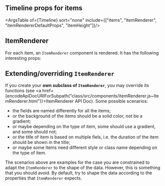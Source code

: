 
<Meta title="Features/Item Renderer/Doc"  />

## Timeline props for items

<ArgsTable of={Timeline} sort="none" include={["items", "itemRenderer", "itemRendererDefaultProps", "itemHeight"]}/>

## ItemRenderer

For each item, an `ItemRenderer` component is rendered. It has the following interesting props:

<ArgsTable of={ItemRenderer} sort="none"/>

## Extending/overriding `ItemRenderer`

If you create your **own subclass of `ItemRenderer`**, you may override its functions (see <a href={encodeApiDocURIForSubpath("class/src/components/itemRenderer.js~ItemRenderer.html")}>ItemRenderer API Doc</a>). Some possible scenarios:
* the fields are named differently for all the items;
* or the background of the items should be a solid color, not be a gradient;
* or maybe depending on the type of item, some should use a gradient, and some should not;
* or the title of item is based on multiple fiels, i.e. the duration of the item should be shown in the title;
* or maybe some items need different style or class name depending on the type of item.

The scenarios above are examples for the case you are constrained to adapt the `ItemRenderer` to the shape of the data. However, this is something that you should avoid. By default,
try to shape the data according to the properties that `ItemRenderer` expects.